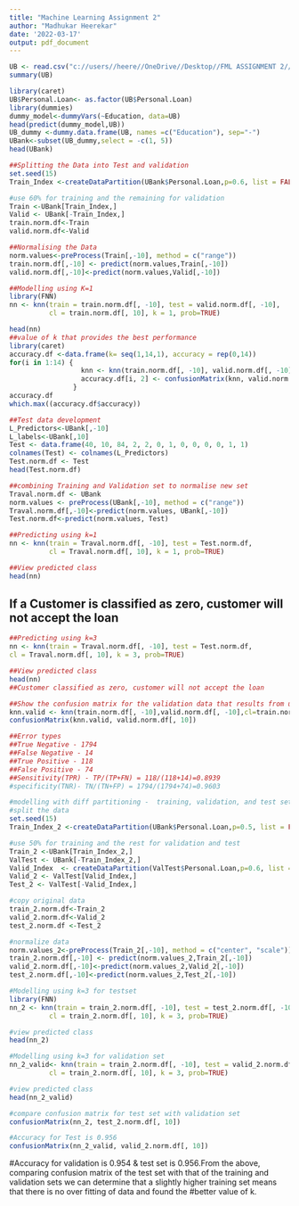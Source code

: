 ---
title: "Machine Learning Assignment 2"
author: "Madhukar Heerekar"
date: '2022-03-17'
output: pdf_document
---


```{r}
UB <- read.csv("c://users//heere//OneDrive//Desktop//FML ASSIGNMENT 2//universalbank .csv")
summary(UB)
```

```{r}
library(caret)
UB$Personal.Loan<- as.factor(UB$Personal.Loan)
library(dummies)
dummy_model<-dummyVars(~Education, data=UB)
head(predict(dummy_model,UB))
UB_dummy <-dummy.data.frame(UB, names =c("Education"), sep="-")
UBank<-subset(UB_dummy,select = -c(1, 5))
head(UBank)
```

```{r}
##Splitting the Data into Test and validation
set.seed(15)
Train_Index <-createDataPartition(UBank$Personal.Loan,p=0.6, list = FALSE)
```

```{r}
#use 60% for training and the remaining for validation
Train <-UBank[Train_Index,]
Valid <- UBank[-Train_Index,]
train.norm.df<-Train
valid.norm.df<-Valid
```

```{r}
##Normalising the Data
norm.values<-preProcess(Train[,-10], method = c("range"))
train.norm.df[,-10] <- predict(norm.values,Train[,-10])
valid.norm.df[,-10]<-predict(norm.values,Valid[,-10])
```

```{r}
##Modelling using K=1
library(FNN)
nn <- knn(train = train.norm.df[, -10], test = valid.norm.df[, -10], 
          cl = train.norm.df[, 10], k = 1, prob=TRUE)
```

```{r}
head(nn)
##value of k that provides the best performance
library(caret)
accuracy.df <-data.frame(k= seq(1,14,1), accuracy = rep(0,14))
for(i in 1:14) {
                  knn <- knn(train.norm.df[, -10], valid.norm.df[, -10], cl = train.norm.df[, 10], k = i)
                  accuracy.df[i, 2] <- confusionMatrix(knn, valid.norm.df[, 10])$overall[1] 
                }
accuracy.df
which.max((accuracy.df$accuracy))
```

```{r}
##Test data development
L_Predictors<-UBank[,-10]
L_labels<-UBank[,10]
Test <- data.frame(40, 10, 84, 2, 2, 0, 1, 0, 0, 0, 0, 1, 1)
colnames(Test) <- colnames(L_Predictors)
Test.norm.df <- Test
head(Test.norm.df)
```

```{r}
##combining Training and Validation set to normalise new set
Traval.norm.df <- UBank
norm.values <- preProcess(UBank[,-10], method = c("range"))
Traval.norm.df[,-10]<-predict(norm.values, UBank[,-10])
Test.norm.df<-predict(norm.values, Test)
```

```{r}
##Predicting using k=1
nn <- knn(train = Traval.norm.df[, -10], test = Test.norm.df, 
          cl = Traval.norm.df[, 10], k = 1, prob=TRUE)
```

```{r}
##View predicted class
head(nn)
```

## If a Customer is classified as zero, customer will not accept the loan

```{r}
##Predicting using k=3
nn <- knn(train = Traval.norm.df[, -10], test = Test.norm.df, 
cl = Traval.norm.df[, 10], k = 3, prob=TRUE)
```

```{r}
##View predicted class
head(nn)
##Customer classified as zero, customer will not accept the loan
```

```{r}
##Show the confusion matrix for the validation data that results from using the best k.
knn.valid <- knn(train.norm.df[, -10],valid.norm.df[, -10],cl=train.norm.df[, 10],k=3,prob = 0.5)
confusionMatrix(knn.valid, valid.norm.df[, 10])
```

```{r}
##Error types 
##True Negative - 1794
##False Negative - 14
##True Positive - 118
##False Positive - 74
##Sensitivity(TPR) - TP/(TP+FN) = 118/(118+14)=0.8939
#specificity(TNR)- TN/(TN+FP) = 1794/(1794+74)=0.9603
```

```{r}
#modelling with diff partitioning -  training, validation, and test sets (50% : 30% : 20%)
#split the data 
set.seed(15)
Train_Index_2 <-createDataPartition(UBank$Personal.Loan,p=0.5, list = FALSE)
```

```{r}
#use 50% for training and the rest for validation and test
Train_2 <-UBank[Train_Index_2,]
ValTest <- UBank[-Train_Index_2,]
Valid_Index  <- createDataPartition(ValTest$Personal.Loan,p=0.6, list = FALSE)
Valid_2 <- ValTest[Valid_Index,]
Test_2 <- ValTest[-Valid_Index,]
```

```{r}
#copy original data
train_2.norm.df<-Train_2
valid_2.norm.df<-Valid_2
test_2.norm.df <-Test_2
```

```{r}
#normalize data
norm.values_2<-preProcess(Train_2[,-10], method = c("center", "scale"))
train_2.norm.df[,-10] <- predict(norm.values_2,Train_2[,-10])
valid_2.norm.df[,-10]<-predict(norm.values_2,Valid_2[,-10])
test_2.norm.df[,-10]<-predict(norm.values_2,Test_2[,-10])
```

```{r}
#Modelling using k=3 for testset
library(FNN)
nn_2 <- knn(train = train_2.norm.df[, -10], test = test_2.norm.df[, -10], 
          cl = train_2.norm.df[, 10], k = 3, prob=TRUE)
```

```{r}
#view predicted class
head(nn_2)
```

```{r}
#Modelling using k=3 for validation set
nn_2_valid<- knn(train = train_2.norm.df[, -10], test = valid_2.norm.df[, -10], 
          cl = train_2.norm.df[, 10], k = 3, prob=TRUE)
```

```{r}
#view predicted class
head(nn_2_valid)
```

```{r}
#compare confusion matrix for test set with validation set
confusionMatrix(nn_2, test_2.norm.df[, 10])
```

```{r}
#Accuracy for Test is 0.956
confusionMatrix(nn_2_valid, valid_2.norm.df[, 10])
```

#Accuracy for validation is 0.954 & test set is 0.956.From the above, comparing confusion matrix of the test set with that of the training and validation sets we can determine that a slightly higher training set means that there is no over fitting of data and found the #better value of k.